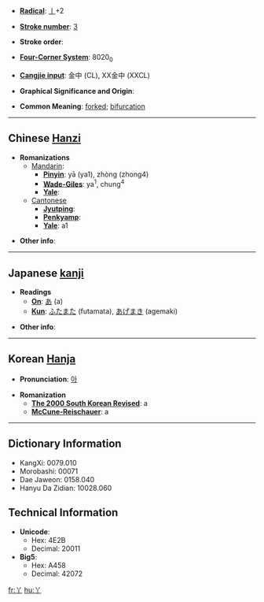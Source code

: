 * '''[[Wiktionary:Chinese radical index| Radical]]''': [[Wiktionary:Chinese radical index 丨|丨]]+2

* '''[[Wiktionary:Chinese total strokes index|Stroke number]]''': [[Wiktionary:Chinese total strokes index 3|3]]

* '''Stroke order''': 

* '''[[Wiktionary:Chinese four corner index|Four-Corner System]]''': 8020<sub>0</sub>

* '''[[Wiktionary:Chinese Cangjie index|Cangjie input]]''': 金中 (CL), XX金中 (XXCL)

* '''Graphical Significance and Origin''': 

* '''Common Meaning''': [[forked]]; [[bifurcation]]

----

== Chinese [[Hanzi]] ==

* '''Romanizations'''
** [[Mandarin]]:
*** '''[[Pinyin]]''': yā (ya1), zhòng (zhong4)
*** '''[[Wade-Giles]]''': ya<sup>1</sup>, chung<sup>4</sup>
*** '''[[Yale]]''': 
**[[Cantonese]]
***'''[[Jyutping]]''':
***'''[[Penkyamp]]''': 
***'''[[Yale]]''': a1

* '''Other info''': 

----

== Japanese [[kanji]] ==

* '''Readings'''
** '''[[On]]''': [[あ]] (a)
** '''[[Kun]]''': [[ふたまた]] (futamata), [[あげまき]] (agemaki)

* '''Other info''':  

----

== Korean [[Hanja]] ==

* '''Pronunciation''': [[아]]

* '''Romanization'''
** '''[[The 2000 South Korean Revised Romanization|The 2000 South Korean Revised]]''': a
** '''[[McCune-Reischauer]]''': a

----

== Dictionary Information ==

* KangXi: 0079.010
* Morobashi: 00071
* Dae Jaweon: 0158.040
* Hanyu Da Zidian: 10028.060

== Technical Information ==

* '''Unicode''':
** Hex: 4E2B
** Decimal: 20011
* '''Big5''':
** Hex: A458
** Decimal: 42072

[[fr:丫]]
[[hu:丫]]